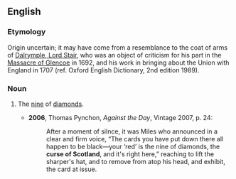 ==English==
===Etymology===
Origin uncertain; it may have come from a resemblance to the coat of arms of [[w:John Dalrymple, 1st Earl of Stair|Dalrymple, Lord Stair]], who was an object of criticism for his part in the [[w:Massacre of Glencoe|Massacre of Glencoe]] in 1692, and his work in bringing about the Union with England in 1707 (ref. Oxford English Dictionary, 2nd edition 1989).

===Noun===
{{en-noun|-|sg=[[curse]] [[of]] [[Scotland]]}}

# {{context|cards|slang}} The [[nine]] of [[diamonds]].
#*'''2006''', Thomas Pynchon, ''Against the Day'', Vintage 2007, p. 24:
#*:After a moment of silnce, it was Miles who announced in a clear and firm voice, “The cards you have put down there all happen to be black—your ‘red’ is the nine of diamonds, the '''curse of Scotland''', and it's right here,” reaching to lift the sharper's hat, and to remove from atop his head, and exhibit, the card at issue.